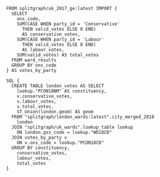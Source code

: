 ```splitfile
FROM splitgraph/uk_2017_ge:latest IMPORT {
  SELECT
    ons_code,
    SUM(CASE WHEN party_id = 'Conservative'
      THEN valid_votes ELSE 0 END)
      AS conservative_votes,
    SUM(CASE WHEN party_id = 'Labour'
      THEN valid_votes ELSE 0 END)
      AS labour_votes,
    SUM(valid_votes) AS total_votes
  FROM ward_results
  GROUP BY ons_code
} AS votes_by_party

SQL {
  CREATE TABLE london_votes AS SELECT
    lookup."PCON18NM" AS constituency,
    v.conservative_votes,
    v.labour_votes,
    v.total_votes,
    ST_Union(london.geom) AS geom
  FROM "splitgraph/london_wards:latest".city_merged_2018
    london
  JOIN "splitgraph/uk_wards".lookup_table lookup
    ON london.gss_code = lookup."WD18CD"
  JOIN votes_by_party v
    ON v.ons_code = lookup."PCON18CD"
  GROUP BY constituency,
    conservative_votes,
    labour_votes,
    total_votes
}
```
